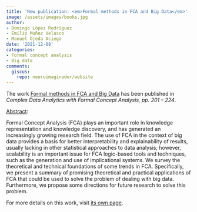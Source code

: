 ```yaml
---
title: 'New publication: <em>Formal methods in FCA and Big Data</em>'
image: /assets/images/books.jpg
author:
- Domingo López Rodríguez
- Emilio Muñoz Velasco
- Manuel Ojeda Aciego
date: '2021-12-08'
categories:
- Formal concept analysis
- Big data
comments:
  giscus:
    repo: neuroimaginador/website
---
```


The work <u>Formal methods in FCA and Big Data</u> has been published in <em>Complex Data Analytics with Formal Concept Analysis, <em>pp. 201 -- 224</em></em>.

<u>Abstract</u>:



Formal Concept Analysis (FCA) plays an important role in knowledge representation and knowledge discovery, and has generated an increasingly growing research field. The use of FCA in the context of big data provides a basis for better interpretability and explainability of results, usually lacking in other statistical approaches to data analysis; however, scalability is an important issue for FCA logic-based tools and techniques, such as the generation and use of implicational systems. We survey the theoretical and technical foundations of some trends in FCA. Specifically, we present a summary of promising theoretical and practical applications of FCA that could be used to solve the problem of dealing with big data. Furthermore, we propose some directions for future research to solve this problem.




For more details on this work, visit <a href='/publications/books/2021-complexfca'>its own page</a>.
